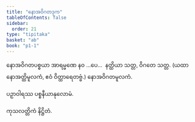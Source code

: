 ```yaml
---
title: "နောအဝိဂတဒုက"
tableOfContents: false
sidebar:
  order: 21
type: "tipitaka"
basket: "ab"
book: "p1-1"
---
```



<DynamicBreadcrumb />

<Division number="517" book="p1-1" e="ch" v="36" p="186">

<Paragraph number="1792" book="p1-1">
နောအဝိဂတပစ္စယာ အာရမ္မဏေ နဝ …ပေ…  နတ္ထိယာ သတ္တ, ဝိဂတေ သတ္တ.

</Paragraph>
</Division>

<Paragraph number="1793" type="center" book="p1-1">
(ယထာ နောအတ္ထိမူလကံ, ဧဝံ ဝိတ္ထာရေတဗ္ဗံ.)



</Paragraph>

<Paragraph number="1794" type="center" book="p1-1">
နောအဝိဂတမူလကံ.

  
ပဉှာဝါရဿ ပစ္စနီယာနုလောမံ.



</Paragraph>

<Paragraph number="1795" type="center" book="p1-1">
ကုသလတ္တိကံ နိဋ္ဌိတံ.
</Paragraph>